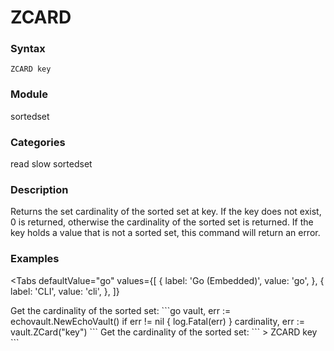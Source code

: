 
# ZCARD

### Syntax
```
ZCARD key
```

### Module
<span className="acl-category">sortedset</span>

### Categories 
<span className="acl-category">read</span>
<span className="acl-category">slow</span>
<span className="acl-category">sortedset</span>

### Description 
Returns the set cardinality of the sorted set at key. 
If the key does not exist, 0 is returned, otherwise the cardinality of the sorted set is returned.
If the key holds a value that is not a sorted set, this command will return an error.

### Examples

<Tabs
  defaultValue="go"
  values={[
    { label: 'Go (Embedded)', value: 'go', },
    { label: 'CLI', value: 'cli', },
  ]}
>
  <TabItem value="go">
    Get the cardinality of the sorted set:
    ```go
    vault, err := echovault.NewEchoVault()
    if err != nil {
      log.Fatal(err)
    }
    cardinality, err := vault.ZCard("key")
    ```
  </TabItem>
  <TabItem value="cli">
    Get the cardinality of the sorted set:
    ```
    > ZCARD key
    ```
  </TabItem>
</Tabs>
